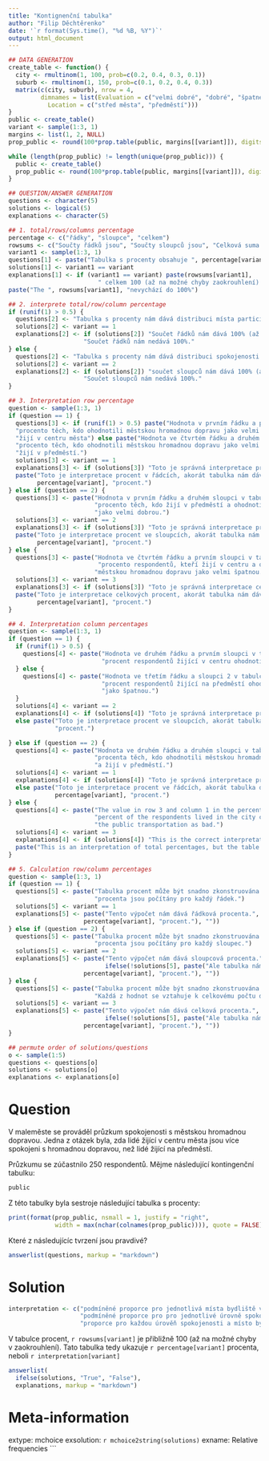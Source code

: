 ```yaml
---
title: "Kontignenční tabulka"
author: "Filip Děchtěrenko"
date: '`r format(Sys.time(), "%d %B, %Y")`'
output: html_document
---
```


```r

## DATA GENERATION
create_table <- function() {
  city <- rmultinom(1, 100, prob=c(0.2, 0.4, 0.3, 0.1))
  suburb <- rmultinom(1, 150, prob=c(0.1, 0.2, 0.4, 0.3))
  matrix(c(city, suburb), nrow = 4,
         dimnames = list(Evaluation = c("velmi dobré", "dobré", "špatné", "velmi špatné"),
           Location = c("střed města", "předměstí")))
}
public <- create_table()
variant <- sample(1:3, 1)
margins <- list(1, 2, NULL)
prop_public <- round(100*prop.table(public, margins[[variant]]), digits = 1) 

while (length(prop_public) != length(unique(prop_public))) {
  public <- create_table()
  prop_public <- round(100*prop.table(public, margins[[variant]]), digits = 1) 
}

## QUESTION/ANSWER GENERATION
questions <- character(5)
solutions <- logical(5)
explanations <- character(5)

## 1. total/rows/columns percentage
percentage <- c("řádky", "sloupce", "celkem")
rowsums <- c("Součty řádků jsou", "Součty sloupců jsou", "Celková suma je")
variant1 <- sample(1:3, 1)
questions[1] <- paste("Tabulka s procenty obsahuje ", percentage[variant1], "procent.")
solutions[1] <- variant1 == variant
explanations[1] <- if (variant1 == variant) paste(rowsums[variant1], 
                         " celkem 100 (až na možné chyby zaokrouhlení).") else 
paste("The ", rowsums[variant1], "nevychází do 100%")

## 2. interprete total/row/column percentage
if (runif(1) > 0.5) {
  questions[2] <- "Tabulka s procenty nám dává distribuci místa participanta pro každou úroveň spokojenosti."
  solutions[2] <- variant == 1
  explanations[2] <- if (solutions[2]) "Součet řádků nám dává 100% (až na možné chyby v zaokrouhlední)." else 
                     "Součet řádků nám nedává 100%."
} else {
  questions[2] <- "Tabulka s procenty nám dává distribuci spokojenosti pro každé místo "
  solutions[2] <- variant == 2
  explanations[2] <- if (solutions[2]) "součet sloupců nám dává 100% (až na možné chyby v zaokrouhlední)." else 
                     "Součet sloupců nám nedává 100%."
}

## 3. Interpretation row percentage
question <- sample(1:3, 1)
if (question == 1) {
  questions[3] <- if (runif(1) > 0.5) paste("Hodnota v prvním řádku a prvním sloupci v tabulce s procenty značí:", prop_public[1,1], 
  "procento těch, kdo ohodnotili městskou hromadnou dopravu jako velmi dobrou,",
  "žijí v centru města") else paste("Hodnota ve čtvrtém řádku a druhém sloupci v tabulce s procenty značí:", prop_public[4,2], 
  "procento těch, kdo ohodnotili městskou hromadnou dopravu jako velmi špatnou,",
  "žijí v předměstí.")
  solutions[3] <- variant == 1
  explanations[3] <- if (solutions[3]) "Toto je správná interpretace procent v řádcích." else 
  paste("Toto je interpretace procent v řádcích, akorát tabulka nám dává ", 
        percentage[variant], "procent.")
} else if (question == 2) {
  questions[3] <- paste("Hodnota v prvním řádku a druhém sloupci v tabulce procent značí:", prop_public[1,2], 
                        "procento těch, kdo žijí v předměstí a ohodnotili městskou dopravu",
                        "jako velmi dobrou.")
  solutions[3] <- variant == 2
  explanations[3] <- if (solutions[3]) "Toto je správná interpretace procent ve sloupcích." else 
  paste("Toto je interpretace procent ve sloupcích, akorát tabulka nám dává ",  
        percentage[variant], "procent.")
} else {
  questions[3] <- paste("Hodnota ve čtvrtém řádku a prvním sloupci v tabulce procent značí:", prop_public[4,1], 
                         "procento respondentů, kteří žijí v centru a ohodnotili ",
                        "městskou hromadnou dopravu jako velmi špatnou.")
  solutions[3] <- variant == 3
  explanations[3] <- if (solutions[3]) "Toto je správná interpretace celkových procent." else 
  paste("Toto je interpretace celkových procent, akorát tabulka nám dává ", 
        percentage[variant], "procent.")
} 

## 4. Interpretation column percentages
question <- sample(1:3, 1)
if (question == 1) {
  if (runif(1) > 0.5) {
    questions[4] <- paste("Hodnota ve druhém řádku a prvním sloupci v tabulce procent značí:", prop_public[2,1], 
                          "procent respondentů žijící v centru ohodnotilo městskou hromadnou dopravu jako dobrou.")
  } else {
    questions[4] <- paste("Hodnota ve třetím řádku a sloupci 2 v tabulce procent značí:", prop_public[3,2], 
                          "procent respondentů žijící na předměstí ohodnotilo městskou hromadnou dopravu jako ",
                          "jako špatnou.")
  } 
  solutions[4] <- variant == 2
  explanations[4] <- if (solutions[4]) "Toto je správná interpretace procent ve sloupcích." 
  else paste("Toto je interpretace procent ve sloupcích, akorát tabulka dává ", percentage[variant], 
             "procent.")

} else if (question == 2) {
  questions[4] <- paste("Hodnota ve druhém řádku a druhém sloupci v tabulce procent značí:", prop_public[2,2], 
                        "procenta těch, kdo ohodnotili městskou hromadnou dopravu jako dobrou ",
                        "a žijí v předměstí.")
  solutions[4] <- variant == 1
  explanations[4] <- if (solutions[4]) "Toto je správná interpretace procent v řádcích."
  else paste("Toto je interpretace procent ve řádcích, akorát tabulka dává ", 
             percentage[variant], "procent.")
} else {
  questions[4] <- paste("The value in row 3 and column 1 in the percentage table indicates:", prop_public[3,1], 
                        "percent of the respondents lived in the city centre and evaluated",
                        "the public transportation as bad.")
  solutions[4] <- variant == 3
  explanations[4] <- if (solutions[4]) "This is the correct interpretation of total percentages." else 
  paste("This is an interpretation of total percentages, but the table gives ", percentage[variant], "percentages.")
} 

## 5. Calculation row/column percentages
question <- sample(1:3, 1)
if (question == 1) {
  questions[5] <- paste("Tabulka procent může být snadno zkonstruována pomocí originální kontingenční tabulky:",
                        "procenta jsou počítány pro každý řádek.")
  solutions[5] <- variant == 1
  explanations[5] <- paste("Tento výpočet nám dává řádková procenta.", ifelse(!solutions[5], paste(" Ale tabulka nám dává ", 
                     percentage[variant], "procent."), ""))
} else if (question == 2) {
  questions[5] <- paste("Tabulka procent může být snadno zkonstruována pomocí originální kontingenční tabulky:",
                        "procenta jsou počítány pro každý sloupec.")
  solutions[5] <- variant == 2
  explanations[5] <- paste("Tento výpočet nám dává sloupcová procenta.", 
                           ifelse(!solutions[5], paste("Ale tabulka nám dává  ", 
                     percentage[variant], "procent."), ""))
} else {
  questions[5] <- paste("Tabulka procent může být snadno zkonstruována pomocí originální kontingenční tabulky:",
                        "Každá z hodnot se vztahuje k celkovému počtu dat.")
  solutions[5] <- variant == 3
  explanations[5] <- paste("Tento výpočet nám dává celková procenta.", 
                           ifelse(!solutions[5], paste("Ale tabulka nám dává ", 
                     percentage[variant], "procent."), ""))
} 

## permute order of solutions/questions
o <- sample(1:5)
questions <- questions[o]
solutions <- solutions[o]
explanations <- explanations[o]
```

Question
========

V maleměste se prováděl průzkum spokojenosti s městskou
hromadnou dopravou. Jedna z otázek byla, zda lidé žijící v centru
města jsou více spokojeni s hromadnou dopravou, než lidé žijící
na předměstí.

Průzkumu se zúčastnilo 250 respondentů. Mějme následující kontingenční tabulku:

```r
public
```

Z této tabulky byla sestroje následující tabulka s procenty:

```r
print(format(prop_public, nsmall = 1, justify = "right", 
             width = max(nchar(colnames(prop_public)))), quote = FALSE)
```

Které z následujícíc tvrzení jsou pravdivé?

```r
answerlist(questions, markup = "markdown")
```


Solution
========

```r
interpretation <- c("podmíněné proporce pro jednotlivá místa bydliště vzhledem k úrovni spokojenosti.",
                    "podmíněné proporce pro pro jednotlivé úrovně spokojenosti vzhledem k místu bydliště.",
                    "proporce pro každou úrověň spokojenosti a místo bydliště.")
```

V tabulce procent,  `r rowsums[variant]` je přibližně 100
(až na možné chyby v zaokrouhlení). Tato tabulka tedy ukazuje 
`r percentage[variant]` procenta, neboli
`r interpretation[variant]`

```r
answerlist(
  ifelse(solutions, "True", "False"),
  explanations, markup = "markdown")
```

Meta-information
================
extype: mchoice
exsolution: `r mchoice2string(solutions)`
exname: Relative frequencies
```
